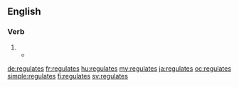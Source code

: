 {{also|régulâtes}}
==English==

===Verb===
{{head|en|verb form}}

# {{en-third-person singular of|regulate}}
#* {{quote-book
|passage=...It '''regulates''' and governs the Passions of the Mind, and brings them into due moderation and frame...
|page=17
|title=An Account of the Growth of Deism in England
|author=William Stephens
|year=1696}}

[[de:regulates]]
[[fr:regulates]]
[[hu:regulates]]
[[my:regulates]]
[[ja:regulates]]
[[oc:regulates]]
[[simple:regulates]]
[[fi:regulates]]
[[sv:regulates]]